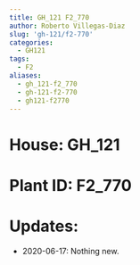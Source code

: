 ```yaml
---
title: GH_121 F2_770
author: Roberto Villegas-Diaz
slug: 'gh-121/f2-770'
categories:
  - GH121
tags:
  - F2
aliases:
  - gh_121-f2_770
  - gh-121-f2-770
  - gh121-f2770
---
```


# **House**: GH_121
# **Plant ID**: F2_770
# **Updates**: 
 - 2020-06-17: Nothing new.
